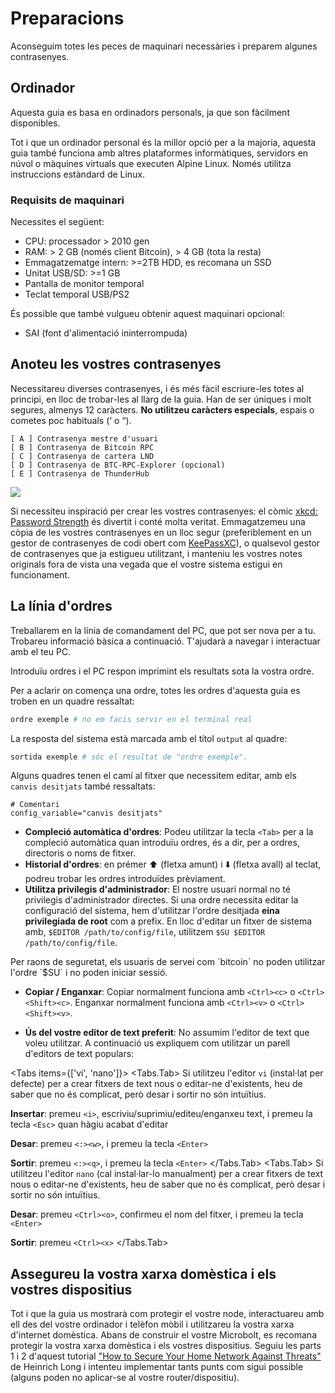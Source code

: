 
# Preparacions

Aconseguim totes les peces de maquinari necessàries i preparem algunes
contrasenyes.

## Ordinador

Aquesta guia es basa en ordinadors personals, ja que son fàcilment disponibles.

Tot i que un ordinador personal és la millor opció per a la majoria, aquesta
guia també funciona amb altres plataformes informàtiques, servidors en núvol o
màquines virtuals que executen Alpine Linux. Només utilitza instruccions
estàndard de Linux.

### Requisits de maquinari

Necessites el següent:
* CPU: processador > 2010 gen
* RAM: > 2 GB (només client Bitcoin), > 4 GB (tota la resta)
* Emmagatzematge intern: >=2TB HDD, es recomana un SSD
* Unitat USB/SD: >=1 GB
* Pantalla de monitor temporal
* Teclat temporal USB/PS2

És possible que també vulgueu obtenir aquest maquinari opcional:
* SAI (font d'alimentació ininterrompuda)

## Anoteu les vostres contrasenyes

Necessitareu diverses contrasenyes, i és més fàcil escriure-les totes al
principi, en lloc de trobar-les al llarg de la guia. Han de ser úniques i molt
segures, almenys 12 caràcters. **No utilitzeu caràcters especials**, espais o
cometes poc habituals (‘ o “).

```
[ A ] Contrasenya mestre d'usuari
[ B ] Contrasenya de Bitcoin RPC
[ C ] Contrasenya de cartera LND
[ D ] Contrasenya de BTC-RPC-Explorer (opcional)
[ E ] Contrasenya de ThunderHub
```

![](/images/system/xkcd.webp)

Si necessiteu inspiració per crear les vostres contrasenyes: el còmic
[xkcd: Password Strength](https://xkcd.com/936/) és divertit i conté molta
veritat. Emmagatzemeu una còpia de les vostres contrasenyes en un lloc segur
(preferiblement en un gestor de contrasenyes de codi obert com
[KeePassXC](https://keepassxc.org/)), o qualsevol gestor de contrasenyes que ja
estigueu utilitzant, i manteniu les vostres notes originals fora de vista una
vegada que el vostre sistema estigui en funcionament.

## La línia d'ordres

Treballarem en la línia de comandament del PC, que pot ser nova per a tu.
Trobareu informació bàsica a continuació. T'ajudarà a navegar i interactuar amb
el teu PC.

Introduïu ordres i el PC respon imprimint els resultats sota la vostra ordre.

Per a aclarir on comença una ordre, totes les ordres d'aquesta guia es troben en
un quadre ressaltat:

```sh
ordre exemple # no em facis servir en el terminal real
```

La resposta del sistema està marcada amb el títol `output` al quadre:

```sh filename="output"
sortida exemple # sóc el resultat de "ordre exemple".
```

Alguns quadres tenen el camí al fitxer que necessitem editar, amb els
`canvis desitjats` també ressaltats:

```nginx filename="/path/to/config/file" {2}
# Comentari
config_variable="canvis desitjats"
```

* **Compleció automàtica d'ordres**: Podeu utilitzar la tecla `<Tab>` per a la
compleció automàtica quan introduïu ordres, és a dir, per a ordres, directoris o
noms de fitxer.
* **Historial d'ordres**: en prémer ⬆️ (fletxa amunt) i ⬇️ (fletxa avall) al
teclat, podreu trobar les ordres introduïdes prèviament.
* **Utilitza privilegis d'administrador**: El nostre usuari normal no té
privilegis d'administrador directes. Si una ordre necessita editar la
configuració del sistema, hem d'utilitzar l'ordre desitjada
**eina privilegiada de root** com a prefix. En lloc d'editar un fitxer de
sistema amb, `$EDITOR /path/to/config/file`, utilitzem
`$SU $EDITOR /path/to/config/file`.

<Callout type="warning">
Per raons de seguretat, els usuaris de servei com `bitcoin` no poden utilitzar
l'ordre `$SU` i no poden iniciar sessió.
</Callout>

* **Copiar / Enganxar**: Copiar normalment funciona amb `<Ctrl><c>` o
`<Ctrl><Shift><c>`. Enganxar normalment funciona amb `<Ctrl><v>` o
`<Ctrl><Shift><v>`.

* **Ús del vostre editor de text preferit**: No assumim l'editor de text que
voleu utilitzar. A continuació us expliquem com utilitzar un parell d'editors de
text populars:

<Tabs items={['vi', 'nano']}>
    <Tabs.Tab>
Si utilitzeu l'editor `vi` (instal·lat per defecte) per a crear fitxers de text
nous o editar-ne d'existents, heu de saber que no és complicat, però desar i
sortir no són intuïtius.

  **Insertar**: premeu `<i>`, escriviu/suprimiu/editeu/enganxeu text, i premeu
  la tecla `<Esc>` quan hàgiu acabat d'editar
  
  **Desar**: premeu `<:><w>`, i premeu la tecla `<Enter>`
  
  **Sortir**: premeu `<:><q>`, i premeu la tecla `<Enter>`
    </Tabs.Tab>
    <Tabs.Tab>
Si utilitzeu l'editor `nano` (cal instal·lar-lo manualment) per a crear fitxers
de text nous o editar-ne d'existents, heu de saber que no és complicat, però
desar i sortir no són intuïtius.
  
  **Desar**: premeu `<Ctrl><o>`, confirmeu el nom del fitxer, i premeu la tecla
  `<Enter>`
  
  **Sortir**: premeu `<Ctrl><x>`
    </Tabs.Tab>
</Tabs>

## Assegureu la vostra xarxa domèstica i els vostres dispositius

Tot i que la guia us mostrarà com protegir el vostre node, interactuareu amb ell
des del vostre ordinador i telèfon mòbil i utilitzareu la vostra xarxa
d'internet domèstica. Abans de construir el vostre Microbolt, es recomana
protegir la vostra xarxa domèstica i els vostres dispositius. Seguiu les parts 1
i 2 d'aquest tutorial ["How to Secure Your Home Network Against
Threats"](https://restoreprivacy.com/secure-home-network/) de Heinrich Long i
intenteu implementar tants punts com sigui possible (alguns poden no aplicar-se
al vostre router/dispositiu).